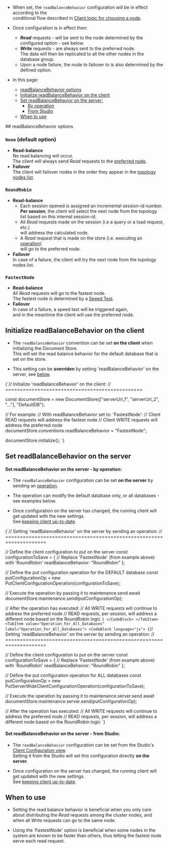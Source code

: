
<Admonition type="note" title="">

* When set, the `readBalanceBehavior` configuration will be in effect according to the   
  conditional flow described in [Client logic for choosing a node](../../../client-api/configuration/load-balance/overview.mdx#client-logic-for-choosing-a-node).

* Once configuration is in effect then:  
  * **_Read_** requests - will be sent to the node determined by the configured option - see below.
  * **_Write_** requests - are always sent to the preferred node.  
    The data will then be replicated to all the other nodes in the database group. 
  * Upon a node failure, the node to failover to is also determined by the defined option.  

* In this page:
    * [readBalanceBehavior options](../../../client-api/configuration/load-balance/read-balance-behavior.mdx#readbalancebehavior-options)  
    * [Initialize readBalanceBehavior on the client](../../../client-api/configuration/load-balance/read-balance-behavior.mdx#initialize-readbalancebehavior-on-the-client)  
    * [Set readBalanceBehavior on the server:](../../../client-api/configuration/load-balance/read-balance-behavior.mdx#set-readbalancebehavior-on-the-server)  
        * [By operation](../../../client-api/configuration/load-balance/read-balance-behavior.mdx#set-readbalancebehavior-on-the-server---by-operation)  
        * [From Studio](../../../client-api/configuration/load-balance/read-balance-behavior.mdx#set-readbalancebehavior-on-the-server---from-studio)  
    * [When to use](../../../client-api/configuration/load-balance/read-balance-behavior.mdx#when-to-use)
     
</Admonition>
## readBalanceBehavior options 

### `None` (default option)

  * **Read-balance**  
    No read balancing will occur.  
    The client will always send _Read_ requests to the [preferred node](../../../client-api/configuration/load-balance/overview.mdx#the-preferred-node).
  * **Failover**  
    The client will failover nodes in the order they appear in the [topology nodes list](../../../studio/database/settings/manage-database-group.mdx#database-group-topology---actions).
### `RoundRobin`

* **Read-balance**
  * Each session opened is assigned an incremental session-id number.  
    **Per session**, the client will select the next node from the topology list based on this internal session-id.  
  * All _Read_ requests made on the session (i.e a query or a load request, etc.)  
    will address the calculated node.  
  * A _Read_ request that is made on the store (i.e. executing an [operation](../../../client-api/operations/what-are-operations.mdx))   
    will go to the preferred node.  
* **Failover**  
  In case of a failure, the client will try the next node from the topology nodes list.  
### `FastestNode`

  * **Read-balance**  
    All _Read_ requests will go to the fastest node.  
    The fastest node is determined by a [Speed Test](../../../client-api/cluster/speed-test.mdx).
  * **Failover**  
    In case of a failure, a speed test will be triggered again,  
    and in the meantime the client will use the preferred node.



## Initialize readBalanceBehavior on the client 

* The `readBalanceBehavior` convention can be set **on the client** when initializing the Document Store.  
  This will set the read balance behavior for the default database that is set on the store.  

* This setting can be **overriden** by setting 'readBalanceBehavior' on the server, see [below](../../../client-api/configuration/load-balance/read-balance-behavior.mdx#set-readbalancebehavior-on-the-server).   

<TabItem value="readBalance_1" label="readBalance_1">
<CodeBlock language="js">
{`// Initialize 'readBalanceBehavior' on the client: 
// ===============================================

const documentStore = new DocumentStore(["serverUrl_1", "serverUrl_2", "..."], "DefaultDB");

// For example:
// With readBalanceBehavior set to: 'FastestNode':
// Client READ requests will address the fastest node
// Client WRITE requests will address the preferred node
documentStore.conventions.readBalanceBehavior = "FastestNode";

documentStore.initialize();
`}
</CodeBlock>
</TabItem>



## Set readBalanceBehavior on the server 

#### Set readBalanceBehavior on the server - by operation:

* The `readBalanceBehavior` configuration can be set **on the server** by sending an [operation](../../../client-api/operations/what-are-operations.mdx).  

* The operation can modify the default database only, or all databases - see examples below.  

* Once configuration on the server has changed, the running client will get updated with the new settings.  
  See [keeping client up-to-date](../../../client-api/configuration/load-balance/overview.mdx#keeping-the-client-topology-up-to-date).  

<Tabs groupId='languageSyntax'>
<TabItem value="Operation_For_Default_Database" label="Operation_For_Default_Database">
<CodeBlock language="js">
{`// Setting 'readBalanceBehavior' on the server by sending an operation:
// ====================================================================

// Define the client configuration to put on the server
const configurationToSave = {
    // Replace 'FastestNode' (from example above) with 'RoundRobin'
    readBalanceBehavior: "RoundRobin"
};

// Define the put configuration operation for the DEFAULT database
const putConfigurationOp = new PutClientConfigurationOperation(configurationToSave);

// Execute the operation by passing it to maintenance.send
await documentStore.maintenance.send(putConfigurationOp);

// After the operation has executed:
// All WRITE requests will continue to address the preferred node 
// READ requests, per session, will address a different node based on the RoundRobin logic
`}
</CodeBlock>
</TabItem>
<TabItem value="Operation_For_All_Databases" label="Operation_For_All_Databases">
<CodeBlock language="js">
{`// Setting 'readBalanceBehavior' on the server by sending an operation:
// ====================================================================

// Define the client configuration to put on the server
const configurationToSave = {
    // Replace 'FastestNode' (from example above) with 'RoundRobin'
    readBalanceBehavior: "RoundRobin"
};

// Define the put configuration operation for ALL databases
const putConfigurationOp = new PutServerWideClientConfigurationOperation(configurationToSave);

// Execute the operation by passing it to maintenance.server.send
await documentStore.maintenance.server.send(putConfigurationOp);

// After the operation has executed:
// All WRITE requests will continue to address the preferred node 
// READ requests, per session, will address a different node based on the RoundRobin logic
`}
</CodeBlock>
</TabItem>
</Tabs>
#### Set readBalanceBehavior on the server - from Studio:

* The `readBalanceBehavior` configuration can be set from the Studio's [Client Configuration view](../../../studio/database/settings/client-configuration-per-database.mdx).  
  Setting it from the Studio will set this configuration directly **on the server**.  

* Once configuration on the server has changed, the running client will get updated with the new settings.  
  See [keeping client up-to-date](../../../client-api/configuration/load-balance/overview.mdx#keeping-the-client-topology-up-to-date).  



## When to use 

* Setting the read balance behavior is beneficial when you only care about distributing the _Read_ requests among the cluster nodes,
  and when all _Write_ requests can go to the same node.

* Using the 'FastestNode' option is beneficial when some nodes in the system are known to be faster than others,
  thus letting the fastest node serve each read request.




